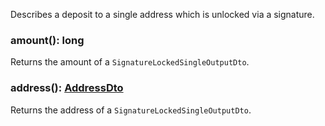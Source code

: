Describes a deposit to a single address which is unlocked via a signature.

### amount(): long

Returns the amount of a `SignatureLockedSingleOutputDto`.

### address(): [AddressDto](#addressdto)

Returns the address of a `SignatureLockedSingleOutputDto`.
